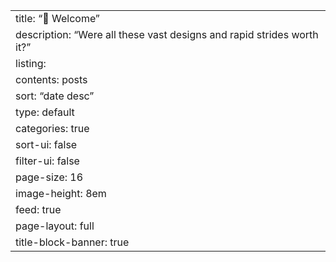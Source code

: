 ---
title: "🖖 Welcome"
description: "Were all these vast designs and rapid strides worth it?"
listing:
  contents: posts
  sort: "date desc"
  type: default
  categories: true
  sort-ui: false
  filter-ui: false
  page-size: 16
  image-height: 8em
  feed: true
page-layout: full
title-block-banner: true
---